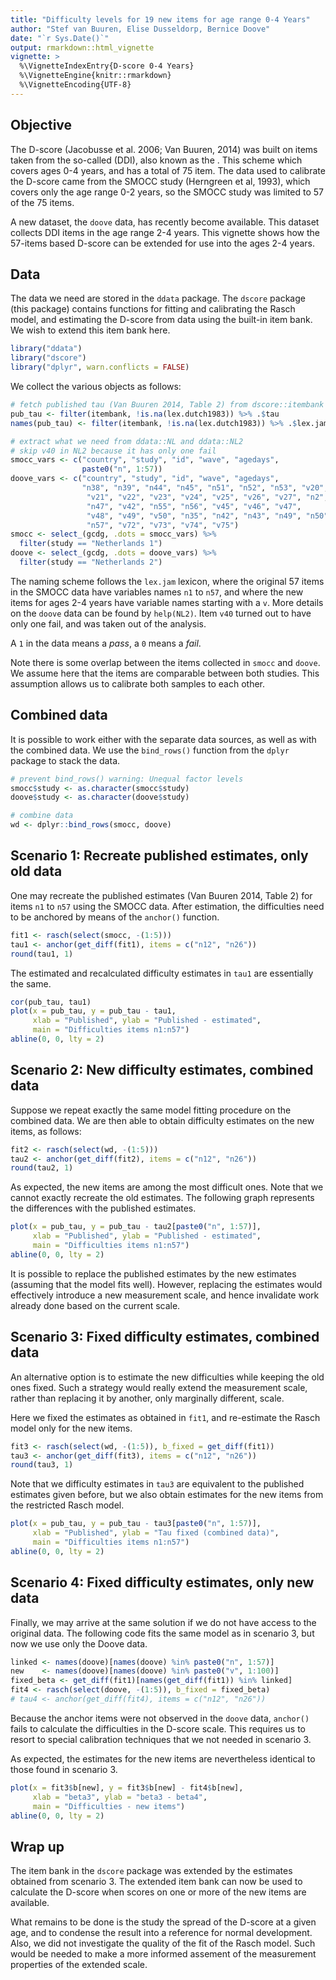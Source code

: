 ---
title: "Difficulty levels for 19 new items for age range 0-4 Years"
author: "Stef van Buuren, Elise Dusseldorp, Bernice Doove"
date: "`r Sys.Date()`"
output: rmarkdown::html_vignette
vignette: >
  %\VignetteIndexEntry{D-score 0-4 Years}
  %\VignetteEngine{knitr::rmarkdown}
  %\VignetteEncoding{UTF-8}
---

## Objective

The D-score (Jacobusse et al. 2006; Van Buuren, 2014) was built on 
items taken from the so-called \emph{Dutch Developmental Instrument} (DDI), 
also known as the \emph{Van Wiechen Schema}. This scheme which covers ages 
0-4 years, and has a total of 75 item. The data used to 
calibrate the D-score came from the SMOCC study (Herngreen et al, 1993), which 
covers only the age range 0-2 years, so the SMOCC study was limited to 57 of the 
75 items. 

A new dataset, the `doove` data, has recently become available. This dataset collects 
DDI items in the age range 2-4 years. This vignette shows how the 57-items 
based D-score can be extended for use into the ages 2-4 years.

## Data

The data we need are stored in the `ddata` package. The `dscore` package (this package) contains 
functions for fitting and calibrating the Rasch model, and estimating the D-score from 
data using the built-in item bank. We wish to extend this item bank here.

```{r libraries}
library("ddata")
library("dscore")
library("dplyr", warn.conflicts = FALSE)
```

We collect the various objects as follows:

```{r readdata}
# fetch published tau (Van Buuren 2014, Table 2) from dscore::itembank
pub_tau <- filter(itembank, !is.na(lex.dutch1983)) %>% .$tau
names(pub_tau) <- filter(itembank, !is.na(lex.dutch1983)) %>% .$lex.jam

# extract what we need from ddata::NL and ddata::NL2
# skip v40 in NL2 because it has only one fail
smocc_vars <- c("country", "study", "id", "wave", "agedays", 
                paste0("n", 1:57))
doove_vars <- c("country", "study", "id", "wave", "agedays",
                "n38", "n39", "n44", "n45", "n51", "n52", "n53", "v20", 
                 "v21", "v22", "v23", "v24", "v25", "v26", "v27", "n2", 
                 "n47", "v42", "n55", "n56", "v45", "v46", "v47",
                 "v48", "v49", "v50", "n35", "n42", "n43", "n49", "n50",
                 "n57", "v72", "v73", "v74", "v75")
smocc <- select_(gcdg, .dots = smocc_vars) %>%
  filter(study == "Netherlands 1")
doove <- select_(gcdg, .dots = doove_vars) %>%
  filter(study == "Netherlands 2")
```

The naming scheme follows the `lex.jam` lexicon, where the original 57 items in the 
SMOCC data have variables names `n1` to `n57`, and where the new items for ages 
2-4 years have variable names starting with a `v`. More details on the `doove` data can be found 
by `help(NL2)`. Item `v40` turned out to have only one fail, and was taken out of the analysis.

A `1` in the data means a *pass*, a `0` means a *fail*.

Note there is some overlap between the items collected in `smocc` and `doove`. 
We assume here that the items are comparable between both studies. This assumption 
allows us to calibrate both samples to each other. 

## Combined data

It is possible to work either with the separate data sources, 
as well as with the combined data. We use the `bind_rows()` function from the 
`dplyr` package to stack the data.

```{r combine}
# prevent bind_rows() warning: Unequal factor levels
smocc$study <- as.character(smocc$study)
doove$study <- as.character(doove$study)

# combine data
wd <- dplyr::bind_rows(smocc, doove)
```

## Scenario 1: Recreate published estimates, only old data

One may recreate the published estimates (Van Buuren 2014, Table 2) 
for items `n1` to `n57` using the SMOCC data. After estimation, the difficulties 
need to be anchored by means of the `anchor()` function.

```{r fit1}
fit1 <- rasch(select(smocc, -(1:5)))
tau1 <- anchor(get_diff(fit1), items = c("n12", "n26"))
round(tau1, 1)
```

The estimated and recalculated difficulty estimates in `tau1` are essentially the same.

```{r plot1, fig.height=6, fig.width=6}
cor(pub_tau, tau1)
plot(x = pub_tau, y = pub_tau - tau1,
     xlab = "Published", ylab = "Published - estimated",
     main = "Difficulties items n1:n57")
abline(0, 0, lty = 2)
```


## Scenario 2: New difficulty estimates, combined data

Suppose we repeat exactly the same model fitting procedure on the combined data. We are then 
able to obtain difficulty estimates on the new items, as follows:

```{r fit2}
fit2 <- rasch(select(wd, -(1:5)))
tau2 <- anchor(get_diff(fit2), items = c("n12", "n26"))
round(tau2, 1)
```

As expected, the new items are among the most difficult ones. Note that we cannot 
exactly recreate the old estimates. The following graph represents the differences
with the published estimates.

```{r plot2, fig.height=6, fig.width=6}
plot(x = pub_tau, y = pub_tau - tau2[paste0("n", 1:57)],
     xlab = "Published", ylab = "Published - estimated",
     main = "Difficulties items n1:n57")
abline(0, 0, lty = 2)
```

It is possible to replace the published estimates by the new estimates (assuming that 
the model fits well). However, replacing the estimates would effectively introduce
a new measurement scale, and hence invalidate work already done based on the current 
scale. 

## Scenario 3: Fixed difficulty estimates, combined data

An alternative option is to estimate the new difficulties while keeping the old ones fixed. 
Such a strategy would really extend the measurement scale, rather than replacing it by 
another, only marginally different, scale. 

Here we fixed the estimates as obtained in `fit1`, and re-estimate the Rasch model
only for the new items.


```{r fit3}
fit3 <- rasch(select(wd, -(1:5)), b_fixed = get_diff(fit1))
tau3 <- anchor(get_diff(fit3), items = c("n12", "n26"))
round(tau3, 1)
```

Note that we difficulty estimates in `tau3` are equivalent to the published estimates
given before, but we also obtain estimates for the new items from the restricted 
Rasch model.

```{r plot3, fig.height=6, fig.width=6}
plot(x = pub_tau, y = pub_tau - tau3[paste0("n", 1:57)],
     xlab = "Published", ylab = "Tau fixed (combined data)",
     main = "Difficulties items n1:n57")
abline(0, 0, lty = 2)
```

## Scenario 4: Fixed difficulty estimates, only new data

Finally, we may arrive at the same solution if we do not have access to the original 
data. The following code fits the same model as in scenario 3, but now we use 
only the Doove data.

```{r fit4}
linked <- names(doove)[names(doove) %in% paste0("n", 1:57)]
new    <- names(doove)[names(doove) %in% paste0("v", 1:100)]
fixed_beta <- get_diff(fit1)[names(get_diff(fit1)) %in% linked]
fit4 <- rasch(select(doove, -(1:5)), b_fixed = fixed_beta)
# tau4 <- anchor(get_diff(fit4), items = c("n12", "n26"))
```

Because the anchor items were not observed in the `doove` data, `anchor()`
fails to calculate the difficulties in the D-score scale. This requires us to resort to 
special calibration techniques that we not needed in scenario 3.

As expected, the estimates for the new items are nevertheless identical to those found in scenario 3.

```{r plot4, fig.height=6, fig.width=6}
plot(x = fit3$b[new], y = fit3$b[new] - fit4$b[new],
     xlab = "beta3", ylab = "beta3 - beta4",
     main = "Difficulties - new items")
abline(0, 0, lty = 2)
```


## Wrap up

The item bank in the `dscore` package was extended by the estimates obtained from 
scenario 3. The extended item bank can now be used to calculate the D-score when 
scores on one or more of the new items are available. 

What remains to be done is the study the spread of the D-score at a given age, and to condense the result into a reference for normal development. Also, we did not investigate the quality of the fit of the Rasch model. Such would be needed to make a more informed assement of the measurement properties of the extended scale.

